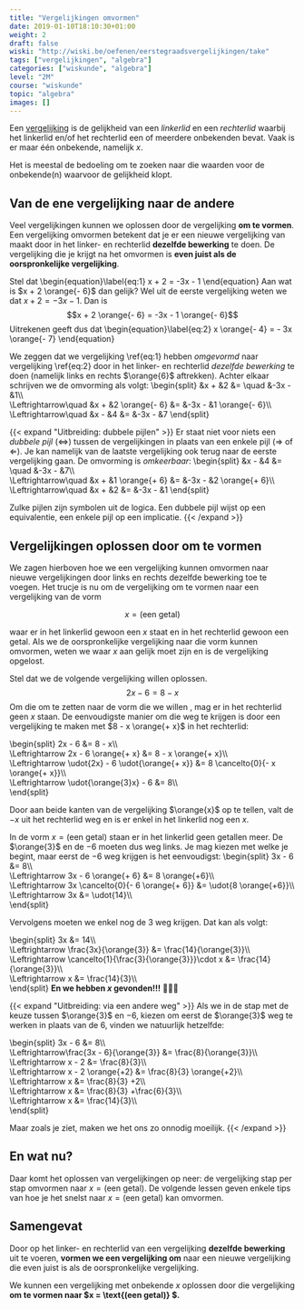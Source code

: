 ```yaml
---
title: "Vergelijkingen omvormen"
date: 2019-01-10T18:10:30+01:00
weight: 2
draft: false
wiski: "http://wiski.be/oefenen/eerstegraadsvergelijkingen/take"
tags: ["vergelijkingen", "algebra"]
categories: ["wiskunde", "algebra"]
level: "2M"
course: "wiskunde"
topic: "algebra"
images: []
---
```


Een [vergelijking](intro) is de gelijkheid van een _linkerlid_ en een _rechterlid_ waarbij het linkerlid en/of het rechterlid een of meerdere onbekenden bevat. Vaak is er maar één onbekende, namelijk $x$.

Het is meestal de bedoeling om te zoeken naar die waarden voor de onbekende(n) waarvoor de gelijkheid klopt.

## Van de ene vergelijking naar de andere

Veel vergelijkingen kunnen we oplossen door de vergelijking **om te vormen**. Een vergelijking omvormen betekent dat je er een nieuwe vergelijking van maakt door in het linker- en rechterlid **dezelfde bewerking** te doen. De vergelijking die je krijgt na het omvormen is **even juist als de oorspronkelijke vergelijking**.

Stel dat
\begin{equation}\label{eq:1}
x + 2 = -3x - 1
\end{equation}
Aan wat is $x + 2 \orange{- 6}$
dan gelijk? Wel uit de eerste vergelijking weten we dat $x + 2 = - 3x - 1$. Dan is
$$x + 2 \orange{- 6} = -3x - 1 \orange{- 6}$$
Uitrekenen geeft dus dat
\begin{equation}\label{eq:2}
x \orange{- 4} = - 3x \orange{- 7}
\end{equation}

We zeggen dat we vergelijking \ref{eq:1} hebben _omgevormd_ naar vergelijking \ref{eq:2} door in het linker- en rechterlid _dezelfde bewerking_ te doen (namelijk links en rechts $\orange{6}$ aftrekken).
Achter elkaar schrijven we de omvorming als volgt:
\begin{split}
&x + &2 &= \quad &-3x - &1\\\\\
\Leftrightarrow\quad &x + &2 \orange{- 6} &= &-3x - &1 \orange{- 6}\\\\\
\Leftrightarrow\quad &x - &4 &= &-3x - &7
\end{split}

{{< expand "Uitbreiding: dubbele pijlen" >}}
Er staat niet voor niets een _dubbele pijl_ ($\Leftrightarrow$) tussen de vergelijkingen in plaats van een enkele pijl ($\Rightarrow$ of $\Leftarrow$). Je kan namelijk van de laatste vergelijking ook terug naar de eerste vergelijking gaan. De omvorming is _omkeerbaar_:
\begin{split}
&x - &4 &= \quad &-3x - &7\\\\\
\Leftrightarrow\quad &x + &1 \orange{+ 6} &= &-3x - &2 \orange{+ 6}\\\\\
\Leftrightarrow\quad &x + &2 &= &-3x - &1
\end{split}

Zulke pijlen zijn symbolen uit de logica. Een dubbele pijl wijst op een equivalentie, een enkele pijl op een implicatie.
{{< /expand >}}

## Vergelijkingen oplossen door om te vormen

We zagen hierboven hoe we een vergelijking kunnen omvormen naar nieuwe vergelijkingen door links en rechts dezelfde bewerking toe te voegen. Het trucje is nu om de vergelijking om te vormen naar een vergelijking van de vorm

$$x= \text{(een getal)}$$

waar er in het linkerlid gewoon een $x$ staat en in het rechterlid gewoon een getal. Als we de oorspronkelijke vergelijking naar die vorm kunnen omvormen, weten we waar $x$ aan gelijk moet zijn en is de vergelijking opgelost.

Stel dat we de volgende vergelijking willen oplossen.
$$2x - 6 = 8 - x$$
Om die om te zetten naar de vorm die we willen <Mute text="(namelijk $x= \text{(een getal)}$)" />, mag er in het rechterlid geen $x$ staan. De eenvoudigste manier om die weg te krijgen is door een vergelijking te maken met $8 - x \orange{+ x}$ in het rechterlid:

\begin{split}
2x - 6 &= 8 - x\\\\\
 \Leftrightarrow 2x - 6 \orange{+ x} &= 8 - x \orange{+ x}\\\\\
 \Leftrightarrow \udot{2x} - 6 \udot{\orange{+ x}} &= 8 \cancelto{0}{- x \orange{+ x}}\\\\\
 \Leftrightarrow \udot{\orange{3}x} - 6 &= 8\\\\\
\end{split}

Door aan beide kanten van de vergelijking $\orange{x}$ op te tellen, valt de $-x$ uit het rechterlid weg en is er enkel in het linkerlid nog een $x$.

In de vorm $x= \text{(een getal)}$ staan er in het linkerlid geen getallen meer. De $\orange{3}$ en de $-6$ moeten dus weg links. Je mag kiezen met welke je begint, maar eerst de $-6$ weg krijgen is het eenvoudigst:
\begin{split}
3x - 6 &= 8\\\\\
 \Leftrightarrow 3x - 6 \orange{+ 6} &= 8 \orange{+6}\\\\\
 \Leftrightarrow 3x \cancelto{0}{- 6 \orange{+ 6}} &= \udot{8 \orange{+6}}\\\\\
 \Leftrightarrow 3x &= \udot{14}\\\\\
\end{split}

Vervolgens moeten we enkel nog de $3$ weg krijgen. Dat kan als volgt:

\begin{split}
3x &= 14\\\\\
 \Leftrightarrow \frac{3x}{\orange{3}} &= \frac{14}{\orange{3}}\\\\\
 \Leftrightarrow \cancelto{1}{\frac{3}{\orange{3}}}\cdot x &= \frac{14}{\orange{3}}\\\\\
 \Leftrightarrow x &= \frac{14}{3}\\\\\
\end{split}
**En we hebben $x$ gevonden!!!** 🎉💃💪

{{< expand "Uitbreiding: via een andere weg" >}}
Als we in de stap met de keuze tussen $\orange{3}$ en $-6$, kiezen om eerst de $\orange{3}$ weg te werken in plaats van de $6$, vinden we natuurlijk hetzelfde:

\begin{split}
3x - 6 &= 8\\\\\
 \Leftrightarrow\frac{3x - 6}{\orange{3}} &= \frac{8}{\orange{3}}\\\\\
 \Leftrightarrow x - 2 &= \frac{8}{3}\\\\\
 \Leftrightarrow x - 2 \orange{+2} &= \frac{8}{3} \orange{+2}\\\\\
 \Leftrightarrow x &= \frac{8}{3} +2\\\\\
 \Leftrightarrow x &= \frac{8}{3} +\frac{6}{3}\\\\\
 \Leftrightarrow x &= \frac{14}{3}\\\\\
\end{split}

Maar zoals je ziet, maken we het ons zo onnodig moeilijk.
{{< /expand >}}

## En wat nu?

Daar komt het oplossen van vergelijkingen op neer: de vergelijking stap per stap omvormen naar $x=\text{(een getal)}$. De volgende lessen geven enkele tips van hoe je het snelst naar $x=\text{(een getal)}$ kan omvormen.

## Samengevat

<Attention title="Omvormen">

Door op het linker- en rechterlid van een vergelijking **dezelfde bewerking** uit te voeren, **vormen we een vergelijking om** naar een nieuwe vergelijking die even juist is als de oorspronkelijke vergelijking.
</Attention>

<Attention title="Oplossen door om te vormen">

We kunnen een vergelijking met onbekende $x$ oplossen door die vergelijking **om te vormen naar $x = \text{(een getal)} $.**
</Attention>
